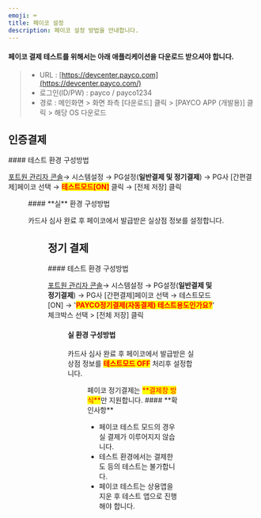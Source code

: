 ```yaml
---
emoji: ⌨
title: 페이코 설정
description: 페이코 설정 방법을 안내합니다.
---
```





#### 페이코 결제 테스트를 위해서는 아래 애플리케이션을 다운로드 받으셔야 합니다.

> * URL : [https://devcenter.payco.com](https://devcenter.payco.com/)
> * 로그인(ID/PW) : payco / payco1234
> * 경로 : 메인화면 > 화면 좌측 \[다운로드] 클릭 > \[PAYCO APP (개발용)] 클릭 > 해당 OS 다운로드

## 인증결제

<Tabs>
<Tab title="테스트 결제">
#### 테스트 환경 구성방법

[포트원 관리자 콘솔](https://admin.portone.io/)→ 시스템설정 → PG설정(**일반결제 및 정기결제**) → PG사 \[간편결제]페이코 선택 → <mark style="color:red;">**테스트모드\[ON]**</mark> 클릭 → \[전체 저장] 클릭

<Figure src="/gitbook-assets/ko/image (167).png" caption="테스트 환경 설정 예시" />

</Tab>

<Tab title="실 결제">
#### **실** 환경 구성방법

카드사 심사 완료 후 페이코에서 발급받은 실상점 정보를 설정합니다.

<Figure src="/gitbook-assets/ko/image (266).png" caption="실환경 설정 예시" />

</Tab>
</Tabs>

## 정기 결제

<Tabs>
<Tab title="결제창 방식">
#### 테스트 환경 구성방법

[포트원 관리자 콘솔](https://admin.portone.io/)→ 시스템설정 → PG설정(**일반결제 및 정기결제**) → PG사 \[간편결제]페이코 선택 → 테스트모드 \[ON] → '<mark style="color:red;">**PAYCO정기결제(자동결제) 테스트용도인가요?**</mark>' 체크박스 선택 > \[전체 저장] 클릭

<Figure src="/gitbook-assets/ko/image (243).png" caption="테스트 환경 설정 예시" />

#### **실** 환경 구성방법

카드사 심사 완료 후 페이코에서 발급받은 실상점 정보를 <mark style="color:red;">**테스트모드 OFF**</mark> 처리후 설정합니다.

<Figure src="/gitbook-assets/ko/image (340).png" caption="실환경 설정 예시" />

</Tab>

<Tab title="API 방식">
페이코 정기결제는 <mark style="color:red;">**결제창 방식**</mark>만 지원합니다.

</Tab>
</Tabs>

<Hint style="success">
#### **확인사항**

* 페이코 테스트 모드의 경우 실 결제가 이루어지지 않습니다.
* 테스트 환경에서는 결제한도 등의 테스트는 불가합니다.
* 페이코 테스트는 상용앱을 지운 후 테스트 앱으로 진행해야 합니다.

</Hint>
